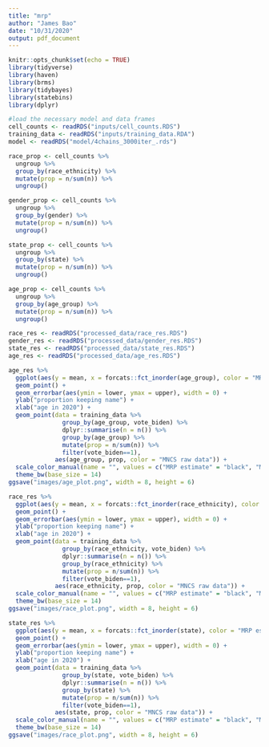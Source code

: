 ```yaml
---
title: "mrp"
author: "James Bao"
date: "10/31/2020"
output: pdf_document
---
```


```r
knitr::opts_chunk$set(echo = TRUE)
library(tidyverse)
library(haven)
library(brms)
library(tidybayes)
library(statebins)
library(dplyr)
```

```r
#load the necessary model and data frames
cell_counts <- readRDS("inputs/cell_counts.RDS")
training_data <- readRDS("inputs/training_data.RDA")
model <- readRDS("model/4chains_3000iter_.rds")

```


```r
race_prop <- cell_counts %>% 
  ungroup %>%
  group_by(race_ethnicity) %>%
  mutate(prop = n/sum(n)) %>%
  ungroup()

gender_prop <- cell_counts %>% 
  ungroup %>%
  group_by(gender) %>%
  mutate(prop = n/sum(n)) %>%
  ungroup()

state_prop <- cell_counts %>% 
  ungroup %>%
  group_by(state) %>%
  mutate(prop = n/sum(n)) %>%
  ungroup()

age_prop <- cell_counts %>% 
  ungroup %>%
  group_by(age_group) %>%
  mutate(prop = n/sum(n)) %>%
  ungroup()
```

```r
race_res <- readRDS("processed_data/race_res.RDS")
gender_res <- readRDS("processed_data/gender_res.RDS")
state_res <- readRDS("processed_data/state_res.RDS")
age_res <- readRDS("processed_data/age_res.RDS")

```

```r
age_res %>% 
  ggplot(aes(y = mean, x = forcats::fct_inorder(age_group), color = "MRP estimate")) + 
  geom_point() +
  geom_errorbar(aes(ymin = lower, ymax = upper), width = 0) + 
  ylab("proportion keeping name") + 
  xlab("age in 2020") + 
  geom_point(data = training_data %>% 
               group_by(age_group, vote_biden) %>%
               dplyr::summarise(n = n()) %>% 
               group_by(age_group) %>% 
               mutate(prop = n/sum(n)) %>% 
               filter(vote_biden==1), 
             aes(age_group, prop, color = "MNCS raw data")) +
  scale_color_manual(name = "", values = c("MRP estimate" = "black", "MNCS raw data" = "red")) + 
  theme_bw(base_size = 14) 
ggsave("images/age_plot.png", width = 8, height = 6)
```
```r
race_res %>% 
  ggplot(aes(y = mean, x = forcats::fct_inorder(race_ethnicity), color = "MRP estimate")) + 
  geom_point() +
  geom_errorbar(aes(ymin = lower, ymax = upper), width = 0) + 
  ylab("proportion keeping name") + 
  xlab("age in 2020") + 
  geom_point(data = training_data %>% 
               group_by(race_ethnicity, vote_biden) %>%
               dplyr::summarise(n = n()) %>% 
               group_by(race_ethnicity) %>% 
               mutate(prop = n/sum(n)) %>% 
               filter(vote_biden==1), 
             aes(race_ethnicity, prop, color = "MNCS raw data")) +
  scale_color_manual(name = "", values = c("MRP estimate" = "black", "MNCS raw data" = "red")) + 
  theme_bw(base_size = 14) 
ggsave("images/race_plot.png", width = 8, height = 6)
```
```r
state_res %>% 
  ggplot(aes(y = mean, x = forcats::fct_inorder(state), color = "MRP estimate")) + 
  geom_point() +
  geom_errorbar(aes(ymin = lower, ymax = upper), width = 0) + 
  ylab("proportion keeping name") + 
  xlab("age in 2020") + 
  geom_point(data = training_data %>% 
               group_by(state, vote_biden) %>%
               dplyr::summarise(n = n()) %>% 
               group_by(state) %>% 
               mutate(prop = n/sum(n)) %>% 
               filter(vote_biden==1), 
             aes(state, prop, color = "MNCS raw data")) +
  scale_color_manual(name = "", values = c("MRP estimate" = "black", "MNCS raw data" = "red")) + 
  theme_bw(base_size = 14) 
ggsave("images/race_plot.png", width = 8, height = 6)
```
